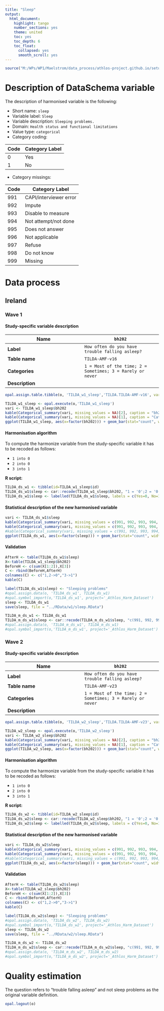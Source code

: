 ```yaml
---
title: "Sleep"
output:
  html_document:
    highlight: tango
    number_sections: yes
    theme: united
    toc: yes
    toc_depth: 6
    toc_float:
      collapsed: yes
      smooth_scroll: yes
---
```


<!-- ########################################################## --> 

<!-- # Installation, loading packages -->
<!-- **R script:** -->

```r
source("M:/WPs/WP1/Maelstrom/data_process/athlos-project.github.io/setup_iago.r")
```
<!-- ########################################################## --> 



# Description of DataSchema variable

The description of harmonised variable is the following:


* Short name: `sleep`
* Variable label: `Sleep`
* Variable description: `Sleeping problems.`
* Domain: `Health status and functional limitations`
* Value type: `categorical`
* Category coding:

**Code** | **Category Label**
-------- | ------------------
0        | Yes
1        | No
* Category missings: 

**Code** | **Category Label**
----| ------------------
991 | CAPI/interviewer error
992 | Impute
993 | Disable to measure
994 | Not attempt/not done
995 | Does not answer
996 | Not applicable
997 | Refuse
998 | Do not know
999 | Missing

# Data process

## Ireland

### Wave 1 

#### Study-specific variable description




| **Name** | `bh202`|
|-|-|
| **Label** | `How often do you have trouble falling asleep?	` |
| **Table name** | `TILDA-AMF-v16` |
| **Categories** | `1 = Most of the time; 2 = Sometimes; 3 = Rarely or never` |
| **Description** |  |


```r
opal.assign.table.tibble(o, 'TILDA_w1_sleep','TILDA.TILDA-AMF-v16', variables=list('bh202'), missings = TRUE)
```

```r
TILDA_w1_sleep <- opal.execute(o,'TILDA_w1_sleep')
vari <- TILDA_w1_sleep$bh202
kable(Categorical_summary(vari, missing_values = NA)[2], caption = "bh202")
kable(Categorical_summary(vari, missing_values = NA)[1], caption = "Category")
ggplot(TILDA_w1_sleep, aes(x=factor(bh202))) + geom_bar(stat="count", width=0.4, fill="steelblue") + xlab("Sleep") + ylab("Frequency")
```

#### Harmonisation algorithm

To compute the harmonize variable from the study-specific variable it has to be recoded as follows:

* `1 into 0` 
* `2 into 0`
* `3 into 1` 


**R script:**
```r
TILDA_ds_w1 <- tibble(id=TILDA_w1_sleep$id)
TILDA_ds_w1$sleep <- car::recode(TILDA_w1_sleep$bh202, "1 = '0';2 = '0';3 = '1';99 = '997';98 = '998' ")
TILDA_ds_w1$sleep <- labelled(TILDA_ds_w1$sleep, labels = c(Yes=0, No=1,Missing=999, Do_not_know=998, Refuse=997, Not_applicable=996, Does_not_answer=995,  Not_attempt_not_done=994, Disable_to_measure=993, Impute=992, CAPI_interviewer_error=991))
```

#### Statistical description of the new harmonised variable
```r
vari <- TILDA_ds_w1$sleep
kable(Categorical_summary(vari, missing_values = c(991, 992, 993, 994, 995, 996, 997, 998, 999))[3], caption = "sleep")
kable(Categorical_summary(vari, missing_values = c(991, 992, 993, 994, 995, 996, 997, 998, 999))[1], caption = "Category")
#kable(Categorical_summary(vari, missing_values = c(991, 992, 993, 994, 995, 996, 997, 998, 999))[2], caption = "Type of missing")
ggplot(TILDA_ds_w1, aes(x=factor(sleep))) + geom_bar(stat="count", width=0.4, fill="steelblue") + xlab("Sleep") + ylab("Frequency")
```

#### Validation
```r
AfterH <- table(TILDA_ds_w1$sleep)
X<-table(TILDA_w1_sleep$bh202)
BeforeH <- c(sum(X[1:2]),X[3])
C <- rbind(BeforeH,AfterH)
colnames(C) <- c("1,2->0","3->1") 
kable(C)
```






```r

label(TILDA_ds_w1$sleep) <- "Sleeping problems"
#opal.assign.data(o, 'TILDA_ds_w1', TILDA_ds_w1)
#opal.symbol_import(o,'TILDA_ds_w1', project='_Athlos_Harm_Dataset')
sleep <- TILDA_ds_w1
save(sleep, file = "../RData/w1/sleep.RData")

TILDA_m_ds_w1 <- TILDA_ds_w1
TILDA_m_ds_w1$sleep <- car::recode(TILDA_m_ds_w1$sleep, "c(991, 992, 993, 994, 995, 996, 997,998, 999)=NA")
#opal.assign.data(o, 'TILDA_m_ds_w1', TILDA_m_ds_w1)
#opal.symbol_import(o,'TILDA_m_ds_w1', project='_Athlos_Harm_Dataset')
```



### Wave 2 

#### Study-specific variable description




| **Name** | `bh202`|
|-|-|
| **Label** | `How often do you have trouble falling asleep?	` |
| **Table name** | `TILDA-AMF-v23` |
| **Categories** | `1 = Most of the time; 2 = Sometimes; 3 = Rarely or never` |
| **Description** |  |



```r
opal.assign.table.tibble(o, 'TILDA_w2_sleep','TILDA.TILDA-AMF-v23', variables=list('bh202'), missings = TRUE)
```

```r
TILDA_w2_sleep <- opal.execute(o,'TILDA_w2_sleep')
vari <- TILDA_w2_sleep$bh202
kable(Categorical_summary(vari, missing_values = NA)[2], caption = "bh202")
kable(Categorical_summary(vari, missing_values = NA)[1], caption = "Category")
ggplot(TILDA_w2_sleep, aes(x=factor(bh202))) + geom_bar(stat="count", width=0.4, fill="steelblue") + xlab("Sleep") + ylab("Frequency")
```

#### Harmonisation algorithm

To compute the harmonize variable from the study-specific variable it has to be recoded as follows:

* `1 into 0` 
* `2 into 0` 
* `3 into 1`

**R script:**
```r
TILDA_ds_w2 <- tibble(id=TILDA_w2_sleep$id)
TILDA_ds_w2$sleep <- car::recode(TILDA_w2_sleep$bh202, "1 = '0';2 = '0';3 = '1';99 = '997';98 = '998' ")
TILDA_ds_w2$sleep <- labelled(TILDA_ds_w2$sleep, labels = c(Yes=0, No=1,Missing=999, Do_not_know=998, Refuse=997, Not_applicable=996, Does_not_answer=995,  Not_attempt_not_done=994, Disable_to_measure=993, Impute=992, CAPI_interviewer_error=991))
```

#### Statistical description of the new harmonised variable
```r
vari <- TILDA_ds_w2$sleep
kable(Categorical_summary(vari, missing_values = c(991, 992, 993, 994, 995, 996, 997, 998, 999))[3], caption = "sleep")
kable(Categorical_summary(vari, missing_values = c(991, 992, 993, 994, 995, 996, 997, 998, 999))[1], caption = "Category")
#kable(Categorical_summary(vari, missing_values = c(991, 992, 993, 994, 995, 996, 997, 998, 999))[2], caption = "Type of missing")
ggplot(TILDA_ds_w2, aes(x=factor(sleep))) + geom_bar(stat="count", width=0.4, fill="steelblue") + xlab("Sleep") + ylab("Frequency")
```

#### Validation
```r
AfterH <- table(TILDA_ds_w2$sleep)
X<-table(TILDA_w2_sleep$bh202)
BeforeH <- c(sum(X[1:2]),X[3])
C <- rbind(BeforeH,AfterH)
colnames(C) <- c("1,2->0","3->1") 
kable(C)
```






```r

label(TILDA_ds_w2$sleep) <- "Sleeping problems"
#opal.assign.data(o, 'TILDA_ds_w2', TILDA_ds_w2)
#opal.symbol_import(o,'TILDA_ds_w2', project='_Athlos_Harm_Dataset')
sleep <- TILDA_ds_w2
save(sleep, file = "../RData/w2/sleep.RData")

TILDA_m_ds_w2 <- TILDA_ds_w2
TILDA_m_ds_w2$sleep <- car::recode(TILDA_m_ds_w2$sleep, "c(991, 992, 993, 994, 995, 996, 997,998, 999)=NA")
#opal.assign.data(o, 'TILDA_m_ds_w2', TILDA_m_ds_w2)
#opal.symbol_import(o,'TILDA_m_ds_w2', project='_Athlos_Harm_Dataset')
```



# Quality estimation
The question refers to "trouble falling asleep" and not sleep problems as the original variable definition.



```r
opal.logout(o)
```
